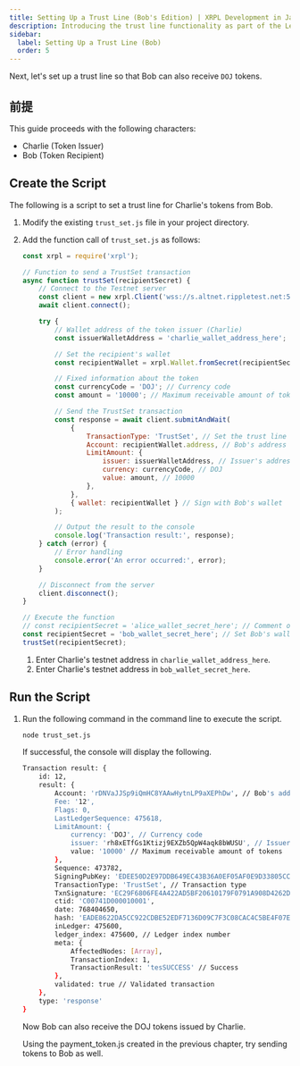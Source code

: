 ```yaml
---
title: Setting Up a Trust Line (Bob's Edition) | XRPL Development in JavaScript Level 1
description: Introducing the trust line functionality as part of the Level 1 curriculum for developing XRPL in JavaScript (Bob's Edition).
sidebar:
  label: Setting Up a Trust Line (Bob)
  order: 5
---
```



Next, let's set up a trust line so that Bob can also receive `DOJ` tokens.

## 前提

This guide proceeds with the following characters:

- Charlie (Token Issuer)
- Bob (Token Recipient)

## Create the Script

The following is a script to set a trust line for Charlie's tokens from Bob.

<Steps>

1. Modify the existing `trust_set.js` file in your project directory.
2. Add the function call of `trust_set.js` as follows:

    ```javascript
    const xrpl = require('xrpl');

    // Function to send a TrustSet transaction
    async function trustSet(recipientSecret) {
        // Connect to the Testnet server
        const client = new xrpl.Client('wss://s.altnet.rippletest.net:51233');
        await client.connect();

        try {
            // Wallet address of the token issuer (Charlie)
            const issuerWalletAddress = 'charlie_wallet_address_here';

            // Set the recipient's wallet
            const recipientWallet = xrpl.Wallet.fromSecret(recipientSecret);

            // Fixed information about the token
            const currencyCode = 'DOJ'; // Currency code
            const amount = '10000'; // Maximum receivable amount of tokens

            // Send the TrustSet transaction
            const response = await client.submitAndWait(
                {
                    TransactionType: 'TrustSet', // Set the trust line
                    Account: recipientWallet.address, // Bob's address
                    LimitAmount: {
                        issuer: issuerWalletAddress, // Issuer's address (Charlie)
                        currency: currencyCode, // DOJ
                        value: amount, // 10000
                    },
                },
                { wallet: recipientWallet } // Sign with Bob's wallet
            );

            // Output the result to the console
            console.log('Transaction result:', response);
        } catch (error) {
            // Error handling
            console.error('An error occurred:', error);
        }

        // Disconnect from the server
        client.disconnect();
    }

    // Execute the function
    // const recipientSecret = 'alice_wallet_secret_here'; // Comment out
    const recipientSecret = 'bob_wallet_secret_here'; // Set Bob's wallet
    trustSet(recipientSecret);
    ```

   1. Enter Charlie's testnet address in `charlie_wallet_address_here`.
   2. Enter Charlie's testnet address in `bob_wallet_secret_here`.
</Steps>

## Run the Script

1. Run the following command in the command line to execute the script.

    ```bash
    node trust_set.js
    ```

    If successful, the console will display the following.

    ```bash
    Transaction result: {
        id: 12,
        result: {
            Account: 'rDNVaJJSp9iQmHC8YAAwHytnLP9aXEPhDw', // Bob's address
            Fee: '12',
            Flags: 0,
            LastLedgerSequence: 475618,
            LimitAmount: {
                currency: 'DOJ', // Currency code
                issuer: 'rh8xETfGs1Ktizj9EXZb5QpW4aqk8bWUSU', // Issuer's address (Charlie)
                value: '10000' // Maximum receivable amount of tokens
            },
            Sequence: 473782,
            SigningPubKey: 'EDEE50D2E97DDB649EC43B36A0EF05AF0E9D33805CC11E7693A04D42E20B5E4C4C',
            TransactionType: 'TrustSet', // Transaction type
            TxnSignature: 'EC29F6806FE4A422AD5BF20610179F0791A908D4262D86C355966831217F0613956BF8D222E40018BC5C47BECDF0B77EB31426C5217276A4FE0F1884A53A890C',
            ctid: 'C00741D000010001',
            date: 768404650,
            hash: 'EADE8622DA5CC922CDBE52EDF7136D09C7F3C08CAC4C5BE4F07E946FE360893C', // Hash value
            inLedger: 475600,
            ledger_index: 475600, // Ledger index number
            meta: {
                AffectedNodes: [Array],
                TransactionIndex: 1,
                TransactionResult: 'tesSUCCESS' // Success
            },
            validated: true // Validated transaction
        },
        type: 'response'
    }
    ```

    Now Bob can also receive the DOJ tokens issued by Charlie.

    Using the payment_token.js created in the previous chapter, try sending tokens to Bob as well.